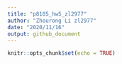 ```yaml
---
title: "p8105_hw5_zl2977"
author: "Zhourong Li zl2977"
date: "2020/11/16"
output: github_document
---
```


```r
knitr::opts_chunk$set(echo = TRUE)
```

